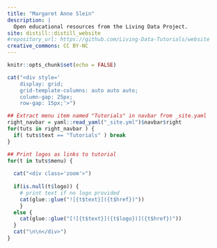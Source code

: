 ```yaml
---
title: "Margaret Anne Slein"
description: |
  Open educational resources from the Living Data Project.
site: distill::distill_website
#repository_url: https://github.com/Living-Data-Tutorials/website
creative_commons: CC BY-NC
---
```


```r
knitr::opts_chunk$set(echo = FALSE)
```


<style>
.zoom {
  transition: transform .2s;
}

.zoom:hover {
  -ms-transform: scale(1.15); /* IE 9 */
  -webkit-transform: scale(1.15); /* Safari 3-8 */
  transform: scale(1.15); 
}

p {
  margin-bottom: 0 !Important;
}

</style>

```r
cat("<div style='
    display: grid; 
    grid-template-columns: auto auto auto;
    column-gap: 25px;
    row-gap: 15px;'>")

## Extract menu item named "Tutorials" in navbar from _site.yaml 
right_navbar = yaml::read_yaml("_site.yml")$navbar$right
for(tuts in right_navbar ) {
  if( tuts$text == "Tutorials" ) break
}

## Print logos as links to tutorial
for(t in tuts$menu) {
  
  cat("<div class='zoom'>")
  
  if(is.null(t$logo)) { 
    # print text if no logo provided
    cat(glue::glue("![{t$text}]({t$href})")) 
    }
  else { 
    cat(glue::glue("[![{t$text}]({t$logo})]({t$href})")) 
  }
  cat("\n\n</div>")
}
```

<div>

